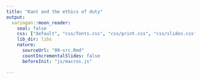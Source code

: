 ```yaml
---
title: "Kant and the ethics of duty"
output:
  xaringan::moon_reader:
    seal: false
    css: ["default", "css/fonts.css", "css/print.css", "css/slides.css"]
    lib_dir: libs
    nature:
      sourceUrl: "09-src.Rmd"
      countIncrementalSlides: false
      beforeInit: "js/macros.js"
      
---
```

